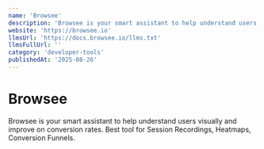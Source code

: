 ```yaml
---
name: 'Browsee'
description: 'Browsee is your smart assistant to help understand users visually and improve on conversion rates. Best tool for Session Recordings, Heatmaps, Conversion Funnels.'
website: 'https://browsee.io'
llmsUrl: 'https://docs.browsee.io/llms.txt'
llmsFullUrl: ''
category: 'developer-tools'
publishedAt: '2025-08-26'
---
```


# Browsee

Browsee is your smart assistant to help understand users visually and improve on conversion rates. Best tool for Session Recordings, Heatmaps, Conversion Funnels.

